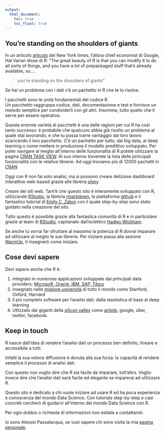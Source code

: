```yaml
---
output:
  html_document: 
    toc: true
    toc_float: true
---
```


## You're standing on the shoulders of giants

<link rel="stylesheet" href="styles.css" type="text/css">



In un articolo [articolo](https://www.nytimes.com/2009/01/07/technology/business-computing/07program.html?_r=3&) del New York times, l'allora chief economist di Google, Hal Varian disse di R:
"The great beauty of R is that you can modify it to do all sorts of things, and you have a lot of prepackaged stuff that's already available, so....

> you're standing on the shoulders of giants"

Se hai un problema con i dati c'è un pachetto in R che te lo risolve.

I pacchetti sono le unità fondamentali del codice R.  
Un pacchetto raggruppa codice, dati, documentazione e test e fornisce un metodo semplice per condividerli con gli altri. Insomma, tutto quello che ti serve per essere operativo.

Questa enorme varietà di pacchetti è una delle ragioni per cui R ha così tanto successo: è probabile che qualcuno abbia già risolto un problema al quale stai lavorando, e che tu possa trarre vantaggio dal loro lavoro scaricando il loro pacchetto. C'è un pachetto per tutto; dai big data, al deep learning o come mettere in produzione il modello predittivo sviluppato. 
Per poter navigare al meglio all'interno delle funzionalità di R potete utilizzare la pagina [CRAN TASK VIEW](https://cran.r-project.org/web/views/). Al suo interno troverete la lista delle principali funzionalità con le relative librerie.
Ad oggi troviamo più di 12000 pachetti in [CRAN](https://cran.r-project.org/)

Oggi con R non fai solo analisi, ma si possono creare deliziose dashboard interattive web-based grazie alle libreria [shiny](https://shiny.rstudio.com/) 

Creare dei siti web. Tant'è che questo sito è interamente sviluppato con R, utilizzando [RStudio](https://www.rstudio.com/), la libreria [rmarkdown](https://rmarkdown.rstudio.com/rmarkdown_websites.html), la piattaforma [github](https://github.com/) e il fantastico tutorial di [Emily C. Zabor](http://www.emilyzabor.com/tutorials/rmarkdown_websites_tutorial.html) con il quale step-by-step sono stato guidato nella creazione del sito.

Tutto questo è possibile grazie alla fantastica comunità di R e in particolare grazie al team di [RStudio](https://www.rstudio.com/), capitanato dall'eclettico [Hadley Wickham](http://hadley.nz/). 


Se anche tu vorrai far sfruttare al massimo la potenza di R dovrai imparare ad utilizzare al meglio le sue librerie. Per iniziare passa alla sezione [WarmUp](https://alessiopassalacqua.github.io/r-data-training/warmup.html), ti insegnerò come iniziare.

## Cose devi sapere

Devi sapere anche che R è:

1.	integrato in numerose applicazioni sviluppate dai principali data providers: [Microsoft, Oracle, IBM, SAP, Tibco](http://blog.revolutionanalytics.com/2014/05/companies-using-r-in-2014.html)
2.	insegnato nelle [migliore università](https://pairach.com/2012/02/26/r-tutorials-from-universities-around-the-world/) di tutto il mondo come Stanford, Oxford, Harvard
3.	il più completo software per l'analisi dati: dalla stastistica di base al deep learning
4. Utlizzato dai giganti della [silicon valley](http://www.northeastern.edu/levelblog/2017/05/31/big-companies-using-r-data-analysis/)
 come [airbnb](http://blog.revolutionanalytics.com/2016/04/airbnb-uses-r.html), google, uber, twitter, facebook.


## Keep in touch

R nasce dall'idea di rendere l'analisi dati un processo ben definito, lineare e accessibile a tutti.

Infatti la sua veloce diffusione è dovuta alla sua forza: la capacità di rendere semplice il processo di analisi dati.

Con questo non voglio dire che R sia facile da imparare, tutt'altro. Voglio invece dire che l'analisi dati sarà facile ed elegante se imparerai ad utilizzare R.


Questo sito è dedicato a chi vuole iniziare ad usare R ed ha poca esperienza e conoscenza del mondo Data Science. Con tutorials step-by-step e casi concreti cercherò di guidarvi all'interno del mondo Data Science con R.

Per ogni dubbio o richiesta di informazioni non esitate a contattarmi.

Io sono Alessio Passalacqua, se vuoi sapere chi sono visita la mia [pagina personale](https://alessiopassalacqua.github.io/passalacqua/).








